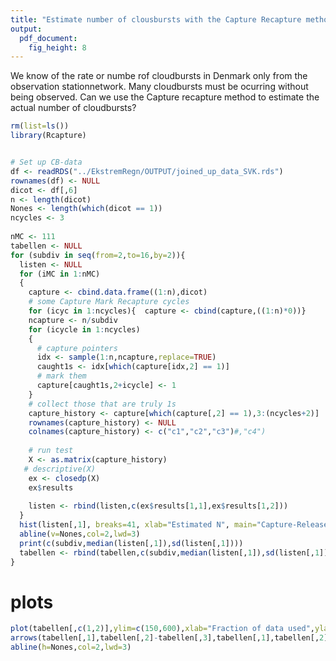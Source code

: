 ```yaml
---
title: "Estimate number of clousbursts with the Capture Recapture method"
output: 
  pdf_document: 
    fig_height: 8
---
```


We know of the rate or numbe rof cloudbursts in Denmark only from the observation stationnetwork. Many cloudbursts must be ocurring without being observed. Can we use the Capture recapture method to estimate the actual number of cloudbursts?

```r
rm(list=ls())
library(Rcapture)


# Set up CB-data
df <- readRDS("../EkstremRegn/OUTPUT/joined_up_data_SVK.rds")
rownames(df) <- NULL
dicot <- df[,6]
n <- length(dicot)
Nones <- length(which(dicot == 1))
ncycles <- 3
 
nMC <- 111
tabellen <- NULL
for (subdiv in seq(from=2,to=16,by=2)){
  listen <- NULL
  for (iMC in 1:nMC)
  {
    capture <- cbind.data.frame((1:n),dicot)
    # some Capture Mark Recapture cycles
    for (icyc in 1:ncycles){  capture <- cbind(capture,((1:n)*0))}
    ncapture <- n/subdiv
    for (icycle in 1:ncycles)
    {
      # capture pointers
      idx <- sample(1:n,ncapture,replace=TRUE)
      caught1s <- idx[which(capture[idx,2] == 1)]
      # mark them
      capture[caught1s,2+icycle] <- 1
    }
    # collect those that are truly 1s
    capture_history <- capture[which(capture[,2] == 1),3:(ncycles+2)]
    rownames(capture_history) <- NULL
    colnames(capture_history) <- c("c1","c2","c3")#,"c4")
    
    # run test 
    X <- as.matrix(capture_history) 
   # descriptive(X)
    ex <- closedp(X)
    ex$results
    
    listen <- rbind(listen,c(ex$results[1,1],ex$results[1,2]))
  }
  hist(listen[,1], breaks=41, xlab="Estimated N", main="Capture-Release experiment on SVK cloudburst data",xlim=c(0,1000))
  abline(v=Nones,col=2,lwd=3)
  print(c(subdiv,median(listen[,1]),sd(listen[,1])))
  tabellen <- rbind(tabellen,c(subdiv,median(listen[,1]),sd(listen[,1])))
}
```

# plots
```r
plot(tabellen[,c(1,2)],ylim=c(150,600),xlab="Fraction of data used",ylab="Estimated pop size",main="Mark-Release experiment on SVK cloudburst data")
arrows(tabellen[,1],tabellen[,2]-tabellen[,3],tabellen[,1],tabellen[,2]+tabellen[,3],length=0.05, angle=90, code=3)
abline(h=Nones,col=2,lwd=3)
```



